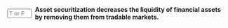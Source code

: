 ::: {.question-block}

<form onsubmit="event.preventDefault(); checkAnswerBox('module6_tf_q70','F')" style="display: flex; align-items: center; gap: 8px;">
<input type="text" id="module6_tf_q70" name="module6_tf_q70" maxlength="1" placeholder="T or F" style="width: 55px;" data-correct-answer="F" /> 
<label for="module6_tf_q70"><strong>Asset securitization decreases the liquidity of financial assets by removing them from tradable markets.</strong></label>
</form>

<div id="feedback-module6_tf_q70" class="feedback" style="display:none;">
This is FALSE. Securitization increases liquidity by transforming illiquid assets into tradable securities.
</div>

:::
